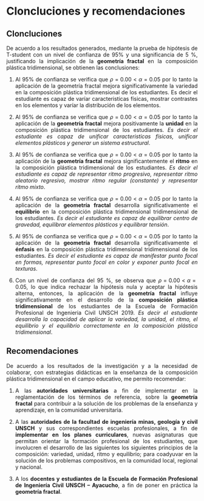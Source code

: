 # Cloncluciones y recomendaciones

<style>
body {
text-align: justify}
</style>


## Cloncluciones 

De acuerdo a los resultados generados, mediante la prueba de hipótesis de T-student con
un nivel de confianza de 95% y una significancia de 5 %, justificando la implicación de la
**geometría fractal** en la composición plástica tridimensional, se obtienen las conclusiones:

1. Al 95% de confianza se verifica que $\rho=0.00<\alpha=0.05$ por lo tanto la aplicación
de la geometría fractal mejora significativamente la variedad en la composición
plástica tridimensional de los estudiantes. Es decir el estudiante es capaz de varíar
caracteristicas físicas, mostrar contrastes en los elementos y varíar la distribución
de los elementos.

2. Al 95% de confianza se verifica que $\rho=0.00<\alpha=0.05$ por lo tanto la aplicación de la
**geometría fractal** mejora positivamente la **unidad** en la composición
plástica tridimensional de los estudiantes. *Es decir el estudiante es capaz de  unificar caracteristicas
físicas, unificar elementos plásticos y generar un sistema estructural*.

3. Al 95% de confianza se verifica que $\rho=0.00<\alpha=0.05$ por lo tanto la aplicación
de la **geometría fractal** mejora significantemente el **ritmo** en la composición plástica
tridimensional de los estudiantes. *Es decir el estudiante es capaz de representar ritmo progresivo,
representar ritmo aleatorio regresivo, mostrar ritmo regular (constante) y representar
ritmo mixto*.

4. Al 95% de confianza se verifica que $\rho=0.00<\alpha=0.05$ por lo tanto la aplicación de
la **geometría fractal** desarrolla significativamente el **equilibrio** en la composición plástica
tridimensional tridimensional de los estudiantes. *Es decir el estudiante es capaz de equilibrar
centro de gravedad, equilibrar elementos plásticos y equilibrar tensión*.

5. Al 95% de confianza se verifica que $\rho=0.00<\alpha=0.05$ por lo tanto la aplicación de la
**geometría fractal** desarrolla significativamente el **énfasis** en la composición plástica tridimensional
tridimensional de los estudiantes. *Es decir el estudiante es capaz de manifestar punto
focal en formas, representar punto focal en color y exponer punto focal en texturas*.

6. Con un nivel de confianza del 95 %, se observa que $\rho=0.00<\alpha=0.05$, lo que indica
rechazar la hipótesis nula y aceptar la hipótesis alterna, entonces, la aplicación de la
**geometría fractal** influye significativamente en el desarrollo de la **composición plástica
tridimensional** de los estudiantes de la Escuela de Formación Profesional de Ingenieria
Civil UNSCH 2019. *Es decir el estudiante desarrolla la capacidad de aplicar la variedad,
la unidad, el ritmo, el equilibrio y el equilibrio correctamente en la composición
plástica tridimensional*.

## Recomendaciones


De acuerdo a los resultados de la investigación y a la necesidad de colaborar, con estrategias
didácticas en la enseñanza de la composición plástica tridimensional en el campo educativo,
me permito recomendar:

1. A las **autoridades universitarias** a fin de implementar en la reglamentación de los términos
de referencia, sobre la **geometría fractal** para contribuir a la solución de los problemas
de la enseñanza y aprendizaje, en la comunidad universitaria.

2. A las **autoridades de la facultad de ingeniería minas, geología y civil UNSCH** y sus correspondientes
escuelas profesionales, a fin de **implementar en los planes curriculares**,
nuevas asignaturas que permitan orientar la formación profesional de los estudiantes,
que involucren el desarrollo de las siguientes los siguientes principios de la composición: variedad,
unidad, ritmo y equilibrio; para coadyuvar en la solución de los problemas compositivos,
en la comunidad local, regional y nacional.

3. A los **docentes y estudiantes de la Escuela de Formación Profesional de Ingeniería
Civil UNSCH – Ayacucho**, a fin de poner en práctica la **geometría fractal**.
